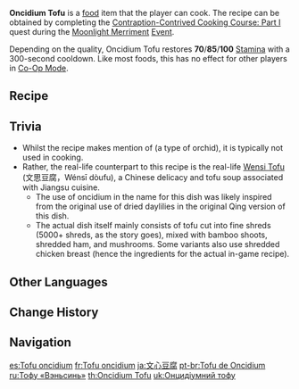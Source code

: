 {{Food Infobox
|id              = 108313
|image           = Item Oncidium Tofu.png
|description     = A dish that is a test of one's knifework.
|desc_suspicious = The erratic knifework here has caused the ingredients to be sliced every which way. The tattered mouthfeel is enough to make one despair. Only the rank taste of beans stands as proof that the main ingredient of this dish was tofu in the first place.
|desc_basic      = All the ingredients were sliced into ribbons in a single go, and after being washed, they were placed into the broth and cooked till they floated. The resulting flavor is light and fresh, and would not be out of place as a chef's recommendation in a Liyue restaurant.
|desc_delicious  = The tofu, thread-thin as the autumn leaves, floats amidst the bowl, like mist in a forest, and the shredded bamboo shoots give the image a sweet, lustrous sheen, while the broth combines the essence of fowl and ham, giving off an unbelievable aroma. A single taste is enough to cause the customer to lose themselves in this fog of flavor.
|type            = Adventurer's Dishes
|quality         = 3
|effectType      = Stamina Increase
|effect          = Restores (var1) Stamina.
|eff_att1        = Stamina
|eff_att2        = Stamina Restore
|eff_suspicious1 = 70
|eff_basic1      = 85
|eff_delicious1  = 100
|recipe          = Complete [[Contraption-Contrived Cooking Course: Part I]]
|region          = Liyue
|event           = Moonlight Merriment
|recipe_event    = yes
}}
'''Oncidium Tofu''' is a [[food]] item that the player can cook. The recipe can be obtained by completing the [[Contraption-Contrived Cooking Course: Part I]] quest during the [[Moonlight Merriment]] [[Event]].

Depending on the quality, Oncidium Tofu restores '''70'''/'''85'''/'''100''' [[Stamina]] with a 300-second cooldown. Like most foods, this has no effect for other players in [[Co-Op Mode]].

==Recipe==
{{Recipe
|type = Cooking
|Tofu = 4
|Bamboo Shoot = 2
|Ham = 1
|Fowl = 1
|sort = Tofu;Bamboo Shoot;Ham;Fowl
}}
==Trivia==
*Whilst the recipe makes mention of {{w|Oncidium}} (a type of orchid), it is typically not used in cooking.
*Rather, the real-life counterpart to this recipe is the real-life [http://www.chinatoday.com.cn/english/cooking/2014-06/04/content_622415.htm Wensi Tofu] (文思豆腐，Wénsī dòufu), a Chinese delicacy and tofu soup associated with Jiangsu cuisine.
**The use of oncidium in the name for this dish was likely inspired from the original use of dried daylilies in the original Qing version of this dish.
**The actual dish itself mainly consists of tofu cut into fine shreds (5000+ shreds, as the story goes), mixed with bamboo shoots, shredded ham, and mushrooms. Some variants also use shredded chicken breast (hence the ingredients for the actual in-game recipe).

==Other Languages==
{{Other Languages
|en      = Oncidium Tofu
|zhs     = 文心豆腐
|zhs_rm  = Wénxīn Dòufu
|zht     = 文心豆腐
|zht_rm  = Wénxīn Dòufu
|zh_tl   = {{w|Oncidium}} Tofu
|zh_note = See [[#Trivia|Trivia]].
|ja      = 文心豆腐
|ja_rm   = Bunshin Toufu{{Assumed}}
|ja_tl   = Oncidium Tofu{{Sino|ja}}
|ko      = 문심 두부
|ko_rm   = Munsim Dubu
|ko_tl   = Oncidium Tofu
|es      = Tofu oncidium
|es_tl   = Oncidium Tofu
|fr      = Tofu oncidium
|fr_tl   = Oncidium Tofu
|ru      = Тофу «Вэньсинь»
|ru_tl   = "Wenxin" Tofu
|th      = Oncidium Tofu
|vi      = Đậu Hũ Tâm Ý
|vi_tl   = 
|de      = Oncidium-Tofu
|id      = Oncidium Tofu
|pt      = Tofu de Oncidium
|pt_tl   = Oncidium Tofu
|tr      = Orkide Tofusu
|tr_tl   = 
|it      = Tofu all'orchidea
|it_tl   = 
}}

==Change History==
{{Change History|2.1}}

==Navigation==
{{Food Navbox|type=Event-Exclusive Dishes}}

[[es:Tofu oncidium]]
[[fr:Tofu oncidium]]
[[ja:文心豆腐]]
[[pt-br:Tofu de Oncidium]]
[[ru:Тофу «Вэньсинь»]]
[[th:Oncidium Tofu]]
[[uk:Онцидіумний тофу]]